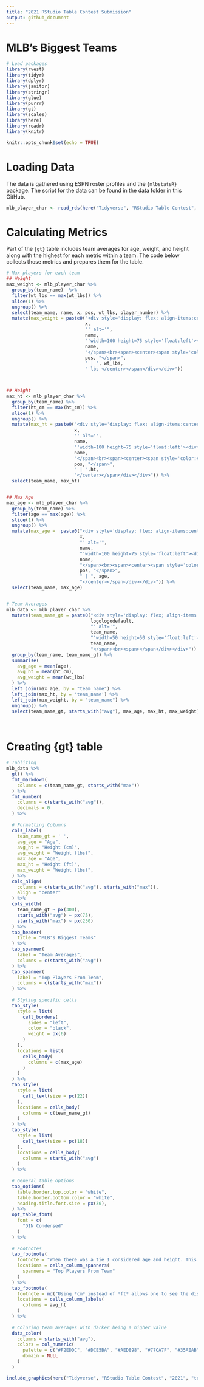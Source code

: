 ```yaml
---
title: "2021 RStudio Table Contest Submission"
output: github_document
---
```


# MLB's Biggest Teams

```r
# Load packages
library(rvest)
library(tidyr)
library(dplyr)
library(janitor)
library(stringr)
library(glue)
library(purrr)
library(gt)
library(scales)
library(here)
library(readr)
library(knitr)

knitr::opts_chunk$set(echo = TRUE)
```

# Loading Data

The data is gathered using ESPN roster profiles and the `{mlbstatsR}` package. The script for the data can be found in the data folder in this GitHub.

```r
mlb_player_char <- read_rds(here("Tidyverse", "RStudio Table Contest", "2021", "data", "mlb_player_char.rds"))
```

# Calculating Metrics

Part of the `{gt}` table includes team averages for age, weight, and height along with the highest for each metric within a team. The code below collects those metrics and prepares them for the table.

```r
# Max players for each team
## Weight
max_weight <- mlb_player_char %>% 
  group_by(team_name)  %>% 
  filter(wt_lbs == max(wt_lbs)) %>% 
  slice(1) %>% 
  ungroup() %>% 
  select(team_name, name, x, pos, wt_lbs, player_number) %>% 
  mutate(max_weight = paste0("<div style='display: flex; align-items:center;'><img src='", 
                             x, 
                             "' alt='", 
                             name, 
                             "'width=100 height=75 style='float:left'><div><span>",
                             name,
                             "</span><br><span><center><span style='color:#B4B4B4'>", 
                             pos, "</span>",
                             " | ", wt_lbs, 
                             " lbs </center></span</div></div>"))



## Height
max_ht <- mlb_player_char %>% 
  group_by(team_name) %>% 
  filter(ht_cm == max(ht_cm)) %>% 
  slice(1) %>% 
  ungroup() %>% 
  mutate(max_ht = paste0("<div style='display: flex; align-items:center;'><img src='", 
                         x, 
                         "' alt='", 
                         name, 
                         "'width=100 height=75 style='float:left'><div><span>",
                         name,
                         "</span><br><span><center><span style='color:#B4B4B4'>", 
                         pos, "</span>",
                         " | ",ht, 
                         "</center></span</div></div>")) %>% 
  select(team_name, max_ht)


## Max Age
max_age <- mlb_player_char %>%
  group_by(team_name) %>% 
  filter(age == max(age)) %>% 
  slice(1) %>% 
  ungroup() %>% 
  mutate(max_age =  paste0("<div style='display: flex; align-items:center;'><img src='", 
                           x, 
                           "' alt='", 
                           name, 
                           "'width=100 height=75 style='float:left'><div><span>",
                           name,
                           "</span><br><span><center><span style='color:#B4B4B4'>", 
                           pos, "</span>",
                           " | ", age, 
                           "</center></span</div></div>")) %>% 
  select(team_name, max_age)


# Team Averages
mlb_data <- mlb_player_char %>% 
  mutate(team_name_gt = paste0("<div style='display: flex; align-items:center;'><img src='", 
                               logologodefault, 
                               "' alt='", 
                               team_name, 
                               "'width=50 height=50 style='float:left'><div><span>&nbsp;&nbsp;",
                               team_name,
                               "</span><br><span></span</div></div>")) %>% 
  group_by(team_name, team_name_gt) %>% 
  summarise(
    avg_age = mean(age),
    avg_ht = mean(ht_cm),
    avg_weight = mean(wt_lbs)
  ) %>% 
  left_join(max_age, by = "team_name") %>% 
  left_join(max_ht, by = 'team_name') %>% 
  left_join(max_weight, by = "team_name") %>% 
  ungroup() %>% 
  select(team_name_gt, starts_with("avg"), max_age, max_ht, max_weight)
  



```

# Creating {gt} table

```r
# Tablizing
mlb_data %>% 
  gt() %>% 
  fmt_markdown(
    columns = c(team_name_gt, starts_with("max"))
  ) %>% 
  fmt_number(
    columns = c(starts_with("avg")),
    decimals = 0
  ) %>% 
  
  # Formatting Columns
  cols_label(
    team_name_gt = ' ',
    avg_age = "Age",
    avg_ht = "Height (cm)",
    avg_weight = "Weight (lbs)",
    max_age = "Age",
    max_ht = "Height (ft)",
    max_weight = "Weight (lbs)",
  ) %>% 
  cols_align(
    columns = c(starts_with("avg"), starts_with("max")),
    align = "center"
  ) %>% 
  cols_width(
    team_name_gt ~ px(300),
    starts_with("avg") ~ px(75),
    starts_with("max") ~ px(250)
  ) %>% 
  tab_header(
    title = "MLB's Biggest Teams"
  ) %>% 
  tab_spanner(
    label = "Team Averages",
    columns = c(starts_with("avg"))
  ) %>% 
  tab_spanner(
    label = "Top Players From Team",
    columns = c(starts_with("max"))
  ) %>% 
  
  # Styling specific cells
  tab_style(
    style = list(
      cell_borders(
        sides = "left",
        color = "black",
        weight = px(6)
      )
    ),
    locations = list(
      cells_body(
        columns = c(max_age)
      )
    )
  ) %>% 
  tab_style(
    style = list(
      cell_text(size = px(22))
    ),
    locations = cells_body(
      columns = c(team_name_gt)
    )
  ) %>% 
  tab_style(
    style = list(
      cell_text(size = px(18))
    ),
    locations = cells_body(
      columns = starts_with("avg")
    )
  ) %>% 
  
  # General table options
  tab_options(
    table.border.top.color = "white",
    table.border.bottom.color = "white",
    heading.title.font.size = px(30),
  ) %>% 
  opt_table_font(
    font = c(
      "DIN Condensed"
    )
  ) %>% 
  
  # Footnotes
  tab_footnote(
    footnote = "When there was a tie I considered age and height. This is my decision and arbitrary.",
    locations = cells_column_spanners(
      spanners = "Top Players From Team"
    )
  ) %>% 
  tab_footnote(
    footnote = md("Using *cm* instead of *ft* allows one to see the distribution better."),
    locations = cells_column_labels(
      columns = avg_ht
    )
  ) %>% 
  
  # Coloring team averages with darker being a higher value
  data_color(
    columns = starts_with("avg"),
    colors = col_numeric(
      palette = c("#F2EDDC", "#DCE5BA", "#AED898", "#77CA7F", "#35AEAB"),
      domain = NULL
    )
  )

```


```r
include_graphics(here("Tidyverse", "RStudio Table Contest", "2021", "test.png"))
```

